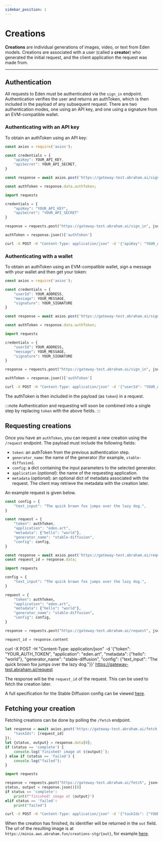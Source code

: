 ```yaml
---
sidebar_position: 1
---
```



# Creations


**Creations** are individual generations of images, video, or text from Eden models. Creations are associated with a user (called a **creator**) who generated the initial request, and the client application the request was made from.

---

## Authentication

All requests to Eden must be authenticated via the `sign_in` endpoint. Authentication verifies the user and returns an authToken, which is then included in the payload of any subsequent request. There are two authentication modes, one using an API key, and one using a signature from an EVM-compatible wallet. 

### Authenticating with an API key

To obtain an authToken using an API key:


<Tabs>
<TabItem value="js" label="JavaScript">

```js
const axios = require('axios');

const credentials = {
    "apiKey": YOUR_API_KEY, 
    "apiSecret": YOUR_API_SECRET,
}

const response = await axios.post('https://gateway-test.abraham.ai/sign_in', credentials);

const authToken = response.data.authToken;
```

</TabItem>
<TabItem value="py" label="Python">

```py
import requests

credentials = {
    "apiKey": "YOUR_API_KEY",
    "apiSecret": "YOUR_API_SECRET"
}

response = requests.post("https://gateway-test.abraham.ai/sign_in", json=credentials)

authToken = response.json()['authToken']
```

</TabItem>
<TabItem value="shell" label="Shell">

```bash
curl -X POST -H "Content-Type: application/json" -d '{"apiKey": "YOUR_API_KEY", "apiSecret": "YOUR_API_SECRET"}' https://gateway-test.abraham.ai/sign_in
```

</TabItem>
</Tabs>

### Authenticating with a wallet

To obtain an authToken using an EVM-compatible wallet, sign a message with your wallet and then get your token:


<Tabs>
<TabItem value="js" label="JavaScript">

```js
const axios = require('axios');

const credentials = {
    "userId": YOUR_ADDRESS,
    "message": YOUR_MESSAGE,
    "signature": YOUR_SIGNATURE
}

const response = await axios.post('https://gateway-test.abraham.ai/sign_in', credentials);

const authToken = response.data.authToken;
```

</TabItem>
<TabItem value="py" label="Python">

```py
import requests

credentials = {
    "userId": YOUR_ADDRESS,
    "message": YOUR_MESSAGE,
    "signature": YOUR_SIGNATURE
}

response = requests.post("https://gateway-test.abraham.ai/sign_in", json=credentials)

authToken = response.json()['authToken']
```

</TabItem>
<TabItem value="shell" label="Shell">

```bash
curl -X POST -H "Content-Type: application/json" -d '{"userId": "YOUR_ADDRESS", "message": "YOUR_MESSAGE", "signature": "YOUR_SIGNATURE"}' https://gateway-test.abraham.ai/sign_in
```

</TabItem>
</Tabs>

The authToken is then included in the payload (as `token`) in a request.

:::note
Authentication and requesting will soon be combined into a single step by replacing `token` with the above fields.
:::

## Requesting creations

Once you have an `authToken`, you can request a new creation using the `/request` endpoint. The payload must include the following fields:

 * `token`: an authToken from the previous authentication step.
 * `generator_name`: the name of the generator (for example, `stable-diffusion`).
 * `config`: a dict containing the input parameters to the selected generator.
 * `application` (*optional*): the name of the requesting application.
 * `metadata` (*optional*): an optional dict of metadata associated with the request. The client may retrieve the metadata with the creation later.

An example request is given below.

<Tabs>
<TabItem value="js" label="JavaScript">

```js
const config = {
    "text_input": "The quick brown fox jumps over the lazy dog.",
}

const request = {
    "token": authToken,
    "application": "eden.art", 
    "metadata": {"hello": "world"},
    "generator_name": "stable-diffusion", 
    "config": config,
}

const response = await axios.post('https://gateway-test.abraham.ai/request', data);
const request_id = response.data;
```

</TabItem>
<TabItem value="py" label="Python">

```py
import requests

config = {
    "text_input": "The quick brown fox jumps over the lazy dog.",
}

request = {
    "token": authToken,
    "application": "eden.art", 
    "metadata": {"hello": "world"},
    "generator_name": "stable-diffusion", 
    "config": config,
}

response = requests.post("https://gateway-test.abraham.ai/request", json=request)

request_id = response.content
```

</TabItem>
<TabItem value="shell" label="Shell">

curl -X POST -H "Content-Type: application/json" -d '{"token": "YOUR_AUTH_TOKEN", "application": "eden.art", "metadata": {"hello": "world"}, "generator_name": "stable-diffusion", "config": {"text_input": "The quick brown fox jumps over the lazy dog."}}' https://gateway-test.abraham.ai/request

</TabItem>
</Tabs>

The response will be the `request_id` of the request. This can be used to fetch the creation later.

A full specification for the Stable Diffusion config can be viewed [here](https://github.com/abraham-ai/eden-gateway-test/blob/main/generators/stable-diffusion.json).


## Fetching your creation

Fetching creations can be done by polling the `/fetch` endpoint.

<Tabs>
<TabItem value="js" label="JavaScript">

```js
let response = await axios.post('https://gateway-test.abraham.ai/fetch', {
    "taskIds": [request_id]
});
let {status, output} = response.data[0];
if (status == 'complete') {
    console.log(`finished! image at ${output}`);
} else if (status == 'failed') {
    console.log("failed");
}
```

</TabItem>
<TabItem value="py" label="Python">

```py
import requests

response = requests.post("https://gateway-test.abraham.ai/fetch", json={"taskIds": [request_id]})
status, output = response.json()[0]
if status == 'complete':
    print(f"finished! image at {output}")
elif status == 'failed':
    print("failed")
```

</TabItem>
<TabItem value="shell" label="Shell">

```bash
curl -X POST -H "Content-Type: application/json" -d '{"taskIds": ["YOUR_REQUEST_ID"]}' https://gateway-test.abraham.ai/fetch
```

</TabItem>
</Tabs>

When the creation has finished, its identifier will be returned in the `out` field. The url of the resulting image is at `https://minio.aws.abraham.fun/creations-stg/{out}`, for example [here](https://minio.aws.abraham.fun/creations-stg/1d5a907ccd330a8cbf3cd8b4f9ab2839779e26d3f4d98870eeefdddf912f840c).